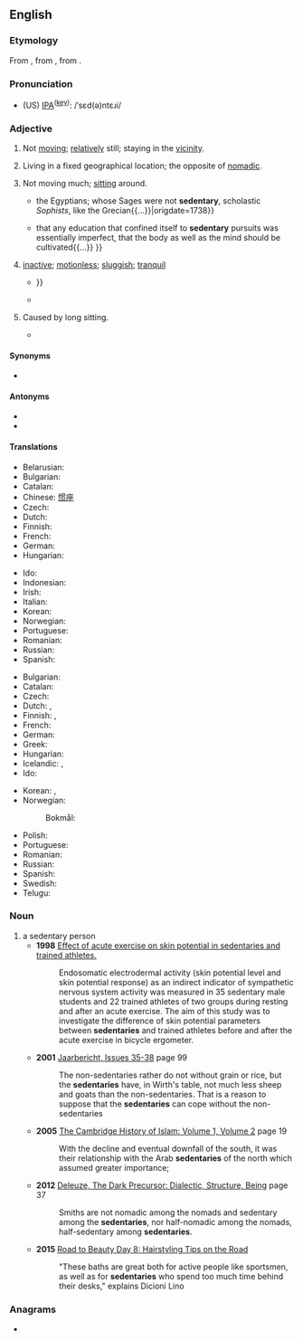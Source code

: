 ==English==

===Etymology===
{{PIE root|en|sed}}
From {{etyl|frm|en}} {{m|frm|sédentaire}}, from {{etyl|la|en}} {{m|la|sedentārius||sitting}}, from {{m|la|sedeō||I sit, I am seated}}.

=== Pronunciation ===

* (US) [[wiktionary:International Phonetic Alphabet|IPA]]<sup>([[Appendix:English pronunciation|key]])</sup>: /ˈsɛd(ə)ntɛɹi/

===Adjective===
{{en-adj}}

# Not [[move|moving]]; [[relatively]] still; staying in the [[vicinity]].
#: {{ux|en|The oyster is a '''sedentary''' mollusk; the barnacles are '''sedentary''' crustaceans.}}
# {{lb|en|anthropology|of a human population}} Living in a fixed geographical location; the opposite of [[nomadic]].
# {{lb|en|medicine|of a job, lifestyle, etc.}} Not moving much; [[sit]]ting around.
#* {{quote-book|lang=en|1765|Bishop William Warburton|The Divine Legation of Moses Demonstrated|https://archive.org/details/divinelegationof176502warb/page/220|220|{{...}}the Egyptians; whose Sages were not '''sedentary''', scholastic ''Sophists'', like the Grecian{{...}}|origdate=1738}}
#* {{quote-book|lang=en|date=October 3, 1844|author={{w|Benjamin Disraeli}}|title=The Acquirement of Knowledge|publisher=An address delivered to the members of the Manchester Athenæum|passage={{...}}that any education that confined itself to '''sedentary''' pursuits was essentially imperfect, that the body as well as the mind should be cultivated{{...}} }}
# {{lb|en|obsolete}} [[inactive]]; [[motionless]]; [[sluggish]]; [[tranquil]]
#* {{RQ:Milton Paradise Lost|VIII|Such restless revolution day by day / Repeated, while the '''sedentary''' earth / That better might with far less compass move{{...}} }}
#* {{quote-magazine|lang=en|date=December 22, 1711|author={{w|Joseph Addison}}|title=No. 255|magazine=The Spectator|url=https://www.gutenberg.org/files/12030/12030-h/SV2/Spectator2.html#section255|passage=The Soul, considered abstractedly from its Passions, is of a remiss and '''sedentary''' Nature, slow in its Resolves, and languishing in its Executions.}}
# {{lb|en|obsolete}} Caused by long sitting.
#* {{RQ:Milton Paradise Regained|Samson Agonistes|lines=569-571|passage=till length of years / And '''sedentary''' numbness craze my limbs / To a contemptible old age obscure.}}

====Synonyms====
{{checksense|en}}
* {{l|en|settled}}

====Antonyms====
{{checksense|en}}
* {{l|en|migratory}}
* {{l|en|active}}

====Translations====
{{trans-top|not moving, not migratory}}
* Belarusian: {{t-needed|be}}
* Bulgarian: {{t|bg|оседнал}}
* Catalan: {{t+|ca|sedentari}}
* Chinese: [[惯座]]
* Czech: {{t|cs|usedlý|m}}
* Dutch: {{t+|nl|sedentair}}
* Finnish: {{t|fi|[[vähän]] [[liikkuva]]}}
* French: {{t+|fr|sédentaire}}
* German: {{t+|de|ortsgebunden}}
* Hungarian: {{t+|hu|helyhez kötött}}
{{trans-mid}}
* Ido: {{t+|io|sedentaria}}
* Indonesian: {{t|id|sambil duduk}}
* Irish: {{t|ga|neamhaistreach}}
* Italian: {{t+|it|sedentario}}
* Korean: {{t|ko|정착성}}
* Norwegian: {{t|nb|stillesittende}}
* Portuguese: {{t+|pt|sedentário}}
* Romanian: {{t+|ro|sedentar}}
* Russian: {{t+|ru|осе́длый}}
* Spanish: {{t+|es|sedentario}}
{{trans-bottom}}

{{trans-top|not moving much; sitting around}}
* Bulgarian: {{t+|bg|седящ}}
* Catalan: {{t+|ca|sedentari}}
* Czech: {{t+|cs|sedavý|m}}
* Dutch: {{t+|nl|sedentair}}, {{t+|nl|stilzittend}}
* Finnish: {{t|fi|[[istua|istuma]]-}}, {{t|fi|[[paikallaan]] [[pysyä|pysyvä]]}}
* French: {{t+|fr|sédentaire}}
* German: {{t+|de|sitzend}}
* Greek: {{t+|el|καθιστικός}}
* Hungarian: {{t+|hu|ülő}}
* Icelandic: {{t|is|kyrrsetu-}}, {{t|is|hreyfingarleysis-}}
* Ido: {{t+|io|sedentaria}}
{{trans-mid}}
* Korean: {{t+|ko|앉은뱅이}}, {{t|ko|앉은}}
* Norwegian:
*: Bokmål: {{t|nb|stillesittende}}
* Polish: {{t+|pl|siedzący|m}}
* Portuguese: {{t+|pt|sedentário}}
* Romanian: {{t+|ro|sedentar}}
* Russian: {{t+|ru|сидя́чий}}
* Spanish: {{t+|es|sedentario}}
* Swedish: {{t+|sv|stillasittande}}
* Telugu: {{t|te|కూర్చున్నట్టు చేసేపని}}
{{trans-bottom}}

===Noun===
{{en-noun|sedentaries}}
#a sedentary person
#*'''1998''' [https://www.ncbi.nlm.nih.gov/pubmed/9741651 Effect of acute exercise on skin potential in sedentaries and trained athletes.]
#*:Endosomatic electrodermal activity (skin potential level and skin potential response) as an indirect indicator of sympathetic nervous system activity was measured in 35 sedentary male students and 22 trained athletes of two groups during resting and after an acute exercise. The aim of this study was to investigate the difference of skin potential parameters between '''sedentaries''' and trained athletes before and after the acute exercise in bicycle ergometer.
#*'''2001''' [https://books.google.ca/books?id=VZQsAQAAIAAJ&q=sedentaries Jaarbericht, Issues 35-38] page 99
#*:The non-sedentaries rather do not without grain or rice, but the '''sedentaries''' have, in Wirth's table, not much less sheep and goats than the non-sedentaries. That is a reason to suppose that the '''sedentaries''' can cope without the non-sedentaries
#*'''2005''' [https://books.google.ca/books?id=4AuJvd2Tyt8C&pg=PA19 The Cambridge History of Islam: Volume 1, Volume 2] page 19
#*:With the decline and eventual downfall of the south, it was their relationship with the Arab '''sedentaries''' of the north which assumed greater importance;
#*'''2012''' [https://books.google.ca/books?id=E8MqBsJ4yHsC&pg=PT37 Deleuze, The Dark Precursor: Dialectic, Structure, Being] page 37
#*:Smiths are not nomadic among the nomads and sedentary among the '''sedentaries''', nor half-nomadic among the nomads, half-sedentary among '''sedentaries'''.
#*'''2015''' [https://www.marieclaire.com/beauty/a13751/road-to-beauty-day-8-hairstyling-tips-on-the-road/ Road to Beauty Day 8: Hairstyling Tips on the Road]
#*:"These baths are great both for active people like sportsmen, as well as for '''sedentaries''' who spend too much time behind their desks," explains Dicioni Lino

===Anagrams===
* {{anagrams|en|a=adeenrsty|yearnedst}}
